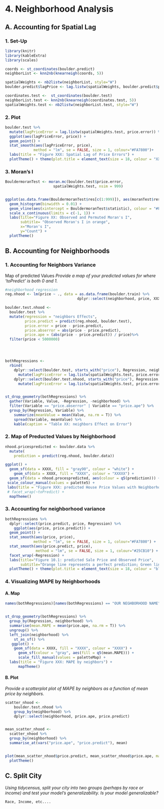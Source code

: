 
# 4. Neighborhood Analysis

## A. Accounting for Spatial Lag

### 1. Set-Up
```r
library(knitr)
library(kableExtra)
library(scales)

coords <- st_coordinates(boulder.predict)
neighborList <- knn2nb(knearneigh(coords, 5)) 

spatialWeights <- nb2listw(neighborList, style="W") 
boulder.predict$lagPrice <- lag.listw(spatialWeights, boulder.predict$price)

coordinates.test <-  st_coordinates(boulder.test)
neighborList.test <- knn2nb(knearneigh(coordinates.test, 5))
spatialWeights.test <- nb2listw(neighborList.test, style="W")

```
### 2. Plot

```r


boulder.test %>%                
  mutate(lagPriceError = lag.listw(spatialWeights.test, price.error)) %>%  
  ggplot(aes(lagPriceError, price)) +
  geom_point() +
  stat_smooth(aes(lagPriceError, price), 
             method = "lm", se = FALSE, size = 1, colour="#FA7800")+
  labs(title = "Figure XXX: Spatial Lag of Price Errors") +
  plotTheme() + theme(plot.title = element_text(size = 18, colour = "XXXX")) 


```


### 3. Moran's I

```r

BouldermoranTest <- moran.mc(boulder.test$price.error,
                      spatialWeights.test, nsim = 999)


ggplot(as.data.frame(BouldermoranTest$res[c(1:999)]), aes(moranTest$res[c(1:999)])) +
  geom_histogram(binwidth = 0.01) +
  geom_vline(aes(xintercept = BouldermoranTest$statistic), colour = "#FA7800",size=1) +
  scale_x_continuous(limits = c(-1, 1)) +
  labs(title="Figure XX: Observed and Permuted Moran's I",
       subtitle= "Observed Moran's I in orange",
       x="Moran's I",
       y="Count") +
  plotTheme()
```


## B. Accounting for Neighborhoods

### 1. Accounting for Neighbors Variance
Map of predicted Values
*Provide a map of your predicted values for where ‘toPredict’ is both 0 and 1.*

```r


#neighborhood regression
reg.nhood <- lm(price ~ ., data = as.data.frame(boulder.train) %>% 
                                 dplyr::select(neighborhood, price, XXXXXXXXXXxx))

boulder.test.nhood <-
  boulder.test %>%
  mutate(regression = "neighbors Effects",
         price.predict = predict(reg.nhood, boulder.test), 
         price.error = price - price.predict,       
         price.abserror = abs(price - price.predict), 
         price.ape = (abs(price - price.predict)) / price)%>% 
  filter(price < 5000000)




bothRegressions <-
  rbind(
    dplyr::select(boulder.test, starts_with("price"), Regression, neighborhood) %>%
      mutate(lagPriceError = lag.listw(spatialWeights.test, price.error)),
    dplyr::select(boulder.test.nhood, starts_with("price"), Regression, neighborhood) %>%
      mutate(lagPriceError = lag.listw(spatialWeights.test, price.error)))   


st_drop_geometry(bothRegressions) %>%
  gather(Variable, Value, -Regression, -neighborhood) %>%
  filter(Variable == "price.abserror" | Variable == "price.ape") %>%
  group_by(Regression, Variable) %>%
    summarize(meanValue = mean(Value, na.rm = T)) %>%
    spread(Variable, meanValue) %>%
    kable(caption = "Table XX: neighbors Effect on Error")


```

### 2. Map of Preducted Values by Neighborhood

```r

nhood.pricespredicted <- boulder.data %>%
  mutate(
    prediction = predict(reg.nhood, boulder.data))

ggplot() +
  geom_sf(data = XXXX, fill = "gray90", colour = "white") +
    geom_sf(data = XXXX, fill = "XXXX", colour = "XXXXX") +
  geom_sf(data = nhood.procespredicted, aes(colour = q5(prediction))) +
 scale_colour_manual(values = palette5) +
 labs(title = "Figure XXX: predicted House Price Values with Neighborhood Variance", subtitle = "Boulder County, CO") +
 # facet_wrap(~toPredict) +
  mapTheme()

```


### 3. Accounting for neighborhood variance 

```r

bothRegressions %>%
  dplyr::select(price.predict, price, Regression) %>%
    ggplot(aes(price, price.predict)) +
  geom_point() +
  stat_smooth(aes(price, price),
             method = "lm", se = FALSE, size = 1, colour="#FA7800") +
  stat_smooth(aes(price.predict, price),
              method = "lm", se = FALSE, size = 1, colour="#25CB10") +
  facet_wrap(~Regression) +
  labs(title="Figure 10.1: predicted Sale Price and Observed Price",
       subtitle="Orange line represents a perfect prediction; Green line represents prediction") +
  plotTheme() + theme(plot.title = element_text(size = 18, colour = "black"))

```

### 4. Visualizing MAPE by Neighborhoods
#### A. Map

```r

names(bothRegressions)[names(bothRegressions) == "OUR NEGHBORHOOD NAME"] <- "Our neighbors values name"


st_drop_geometry(bothRegressions) %>%
  group_by(Regression, neighborhood) %>%
  summarise(mean.MAPE = mean(price.ape, na.rm = T)) %>%
  ungroup() %>%
  left_join(neighborhood) %>%
    st_as_sf() %>%
   ggplot() +
    geom_sf(data = XXXX, fill = "XXXX", colour = "XXXX") +
      geom_sf(colour = "gray", aes(fill = q5(mean.MAPE))) +
      scale_fill_manual(values = paletteMap) +
  labs(title = "Figure XXX: MAPE by neighbors") +
      mapTheme()

```

#### B.	Plot
*Provide a scatterplot plot of MAPE by neighbors as a function of mean price by neighbors.*


```r

scatter_nhood <-
    boulder.test.nhood %>%
    group_by(neighborhood) %>%
    dplyr::select(neighborhood, price.ape, price.predict)


mean_scatter_nhood <-
  scatter_nhood %>%
  group_by(neighborhood) %>%
  summarise_at(vars("price.ape", "price.predict"), mean)


plot(mean_scatter_nhood$price.predict, mean_scatter_nhood$price.ape, main="Figure XXX: MAPE by neighbors and Mean Price by neighbors", xlab="Mean Price by neighbors", ylab="MAPE by neighbors") +
  plotTheme()


```

## C.	Split City
*Using tidycensus, split your city into two groups (perhaps by race or income)*
*and test your model’s generalizability. Is your model generalizable?*
```r

Race, Income, etc....

```

